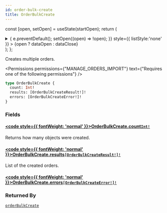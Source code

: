 ```yaml
---
id: order-bulk-create
title: OrderBulkCreate
---
```






const [open, setOpen] = useState(startOpen);
return (
<details {...(open ? { open: true } : {})} className="details" style={{ border:'none', boxShadow:'none', background:'var(--ifm-background-color)' }}>
<summary
onClick={(e) => {
e.preventDefault();
setOpen((open) => !open);
}}
style={{ listStyle:'none' }} >
{open ? dataOpen : dataClose}
</summary>
{open && children}
</details>
);
};

Creates multiple orders.


<Permissions permissions={"MANAGE_ORDERS_IMPORT"} text={"Requires one of the following permissions"} />


```graphql
type OrderBulkCreate {
  count: Int!
  results: [OrderBulkCreateResult!]!
  errors: [OrderBulkCreateError!]!
}
```

### Fields

#### [<code style={{ fontWeight: 'normal' }}>OrderBulkCreate.<b>count</b></code>](#)<Bullet />[`Int!`](../../../api-reference/miscellaneous/scalars/int.mdx) <Badge class="badge badge--secondary" text="non-null"/> <Badge class="badge badge--secondary" text="scalar"/> <Badge class="badge badge--secondary" text="miscellaneous"/>

Returns how many objects were created.

#### [<code style={{ fontWeight: 'normal' }}>OrderBulkCreate.<b>results</b></code>](#)<Bullet />[`[OrderBulkCreateResult!]!`](../../../api-reference/orders/objects/order-bulk-create-result.mdx) <Badge class="badge badge--secondary" text="non-null"/> <Badge class="badge badge--secondary" text="object"/> <Badge class="badge badge--secondary" text="orders"/>

List of the created orders.

#### [<code style={{ fontWeight: 'normal' }}>OrderBulkCreate.<b>errors</b></code>](#)<Bullet />[`[OrderBulkCreateError!]!`](../../../api-reference/orders/objects/order-bulk-create-error.mdx) <Badge class="badge badge--secondary" text="non-null"/> <Badge class="badge badge--secondary" text="object"/> <Badge class="badge badge--secondary" text="orders"/>

### Returned By

[`orderBulkCreate`](../../../api-reference/orders/mutations/order-bulk-create.mdx) <Badge class="badge badge--secondary" text="mutation"/>

